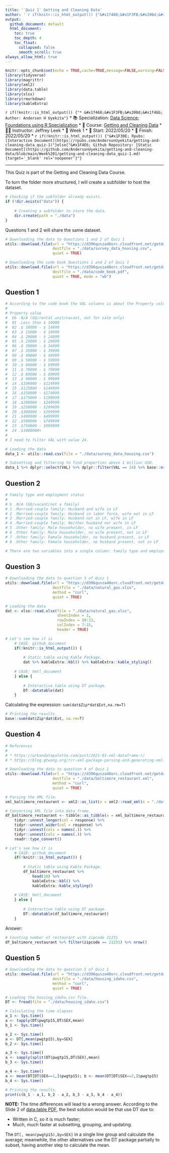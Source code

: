 ```yaml
---
title: '`Quiz 1` Getting and Cleaning Data'
author: '`r if(knitr::is_html_output()) {"&#x1f468;&#x1F3FB;&#x200d;&#x1f4bb; Anderson H Uyekita"} else {NULL}`'
output:
  github_document: default
  html_document:
    toc: true
    toc_depth: 4
    toc_float:
      collapsed: false
      smooth_scroll: true
always_allow_html: true
---
```


```r
knitr::opts_chunk$set(echo = TRUE,cache=TRUE,message=FALSE,warning=FALSE)
library(tidyverse)
library(magrittr)
library(xml2)
library(data.table)
library(xlsx)
library(rmarkdown)
library(kableExtra)
```

`r if(!knitr::is_html_output()) {"* &#x1f468;&#x1F3FB;&#x200d;&#x1f4bb; Author: Anderson H Uyekita"}`
* &#x1f4da; Specialization: [Data Science: Foundations using R Specialization](https://www.coursera.org/specializations/data-science-foundations-r){target='_blank' rel='noopener'}
* &#x1f4d6; Course: [Getting and Cleaning Data](https://www.coursera.org/learn/data-cleaning){target='_blank' rel='noopener'}
    * &#x1F9D1;&#x200d;&#x1F3EB; Instructor: Jeffrey Leek
* &#x1F4C6; Week 1
    * &#x1F6A6; Start: 2022/05/20
    * &#x1F3C1; Finish: 2022/05/20
* `r if(!knitr::is_html_output()) {"&#x1F30E; Rpubs: [Interactive Document](https://rpubs.com/AndersonUyekita/getting-and-cleaning-data_quiz-1)"}else{"&#x1F4E6; Github Repository: [Static Document](https://github.com/AndersonUyekita/getting-and-cleaning-data/blob/main/Week%201/getting-and-cleaning-data_quiz-1.md){target='_blank' rel='noopener'}"}`

***

This Quiz is part of the Getting and Cleaning Data Course.

To turn the folder more structured, I will create a subfolder to host the dataset.

```r
# Checking if the subfolder already exists.
if (!dir.exists("data")) {
    
    # Creating a subfolder to store the data.
    dir.create(path = "./data")
}
```

Questions 1 and 2 will share the same dataset.

```r
# Downloading the data to Questions 1 and 2 of Quiz 1
utils::download.file(url = "https://d396qusza40orc.cloudfront.net/getdata%2Fdata%2Fss06hid.csv",
                     destfile = "./data/survey_data_housing.csv",
                     quiet = TRUE)

# Downloading the code book Questions 1 and 2 of Quiz 1
utils::download.file(url = "https://d396qusza40orc.cloudfront.net/getdata%2Fdata%2FPUMSDataDict06.pdf",
                     destfile = "./data/code_book.pdf",
                     quiet = TRUE, mode = "wb")
```

## Question 1

```r
# According to the code book the VAL columns is about the Property value
#
# Property value
#  bb .N/A (GQ/rental unit/vacant, not for sale only)
#  01 .Less than $ 10000
#  02 .$ 10000 - $ 14999
#  03 .$ 15000 - $ 19999
#  04 .$ 20000 - $ 24999
#  05 .$ 25000 - $ 29999
#  06 .$ 30000 - $ 34999
#  07 .$ 35000 - $ 39999
#  08 .$ 40000 - $ 49999
#  09 .$ 50000 - $ 59999
#  10 .$ 60000 - $ 69999
#  11 .$ 70000 - $ 79999
#  12 .$ 80000 - $ 89999
#  13 .$ 90000 - $ 99999
#  14 .$100000 - $124999
#  15 .$125000 - $149999
#  16 .$150000 - $174999
#  17 .$175000 - $199999
#  18 .$200000 - $249999
#  19 .$250000 - $299999
#  20 .$300000 - $399999
#  21 .$400000 - $499999
#  22 .$500000 - $749999
#  23 .$750000 - $999999
#  24 .$1000000+
#
# I need to filter VAL with value 24.

# Loading the data
data_1 <- utils::read.csv(file = "./data/survey_data_housing.csv")

# Subsetting and filtering to find properties above 1 million USD.
data_1 %>% dplyr::select(VAL) %>% dplyr::filter(VAL == 24) %>% base::nrow()
```

## Question 2

```r
# Family type and employment status
#
# b .N/A (GQ/vacant/not a family)
# 1 .Married-couple family: Husband and wife in LF
# 2 .Married-couple family: Husband in labor force, wife not in LF
# 3 .Married-couple family: Husband not in LF, wife in LF
# 4 .Married-couple family: Neither husband nor wife in LF
# 5 .Other family: Male householder, no wife present, in LF
# 6 .Other family: Male householder, no wife present, not in LF
# 7 .Other family: Female householder, no husband.present, in LF
# 8 .Other family: Female householder, no husband present, not in LF 

# There are two variables into a single column: family type and employment status.
```

## Question 3

```r
# Downloading the data to question 3 of Quiz 1
utils::download.file(url = "https://d396qusza40orc.cloudfront.net/getdata%2Fdata%2FDATA.gov_NGAP.xlsx",
                     destfile = "./data/natural_gas.xlsx",
                     method = "curl",
                     quiet = TRUE)

# Loading the data
dat <- xlsx::read.xlsx(file = "./data/natural_gas.xlsx",
                       sheetIndex = 1,
                       rowIndex = 18:23,
                       colIndex = 7:15,
                       header = TRUE)

# Let's see how it is
    # CASE: github_document
    if(!knitr::is_html_output()) {
    
        # Static table using Kable Package.
        dat %>% kableExtra::kbl() %>% kableExtra::kable_styling()
    
    # CASE: hmtl_document
    } else {
    
        # Interactive table using DT package.
        DT::datatable(dat)
    }
```

Calculating the expression: `sum(dat$Zip*dat$Ext,na.rm=T)`

```r
# Printing the results.
base::sum(dat$Zip*dat$Ext, na.rm=T)
```

## Question 4

```r
# References
# 
# * https://urbandatapalette.com/post/2021-03-xml-dataframe-r/
# * https://blog.gtwang.org/r/r-xml-package-parsing-and-generating-xml-tutorial/

# Downloading the data to question 4 of Quiz 1
utils::download.file(url = "https://d396qusza40orc.cloudfront.net/getdata%2Fdata%2Frestaurants.xml",
                     destfile = "./data/baltimore_restaurant.xml",
                     method = "curl",
                     quiet = TRUE)

# Parsing the XML file.
xml_baltimore_restaurant <- xml2::as_list(x = xml2::read_xml(x = "./data/baltimore_restaurant.xml"))

# Converting XML file into data frame.
df_baltimore_restaurant <- tibble::as_tibble(x = xml_baltimore_restaurant) %>%
    tidyr::unnest_longer(col = response) %>%
    tidyr::unnest_wider(col = response) %>%
    tidyr::unnest(cols = names(.)) %>%
    tidyr::unnest(cols = names(.)) %>%
    readr::type_convert()
```

```r
# Let's see how it is
    # CASE: github_document
    if(!knitr::is_html_output()) {
    
        # Static table using Kable Package.
        df_baltimore_restaurant %>%
            head(10) %>%
            kableExtra::kbl() %>%
            kableExtra::kable_styling()
    
    # CASE: hmtl_document
    } else {
    
        # Interactive table using DT package.
        DT::datatable(df_baltimore_restaurant)
    }
```

Answer:

```r
# Counting number of restaurant with zipcode 21231
df_baltimore_restaurant %>% filter(zipcode == 21231) %>% nrow()
```

## Question 5

```r
# Downloading the data to question 5 of Quiz 1
utils::download.file(url = "https://d396qusza40orc.cloudfront.net/getdata%2Fdata%2Fss06pid.csv",
                     destfile = "./data/housing_idaho.csv",
                     method = "curl",
                     quiet = TRUE)

# Loading the housing_idaho.csv file.
DT <- fread(file = "./data/housing_idaho.csv")

# Calculating the time elapses
a_1 <- Sys.time()
a <- tapply(DT$pwgtp15,DT$SEX,mean)
b_1 <- Sys.time()

a_2 <- Sys.time()
a <- DT[,mean(pwgtp15),by=SEX]
b_2 <- Sys.time()

a_3 <- Sys.time()
a <- sapply(split(DT$pwgtp15,DT$SEX),mean)
b_3 <- Sys.time()

a_4 <- Sys.time()
a <- mean(DT[DT$SEX==1,]$pwgtp15); b <- mean(DT[DT$SEX==2,]$pwgtp15)
b_4 <- Sys.time()

# Printing the results.
print(c(b_1 - a_1, b_2 - a_2, b_3 - a_3, b_4 - a_4))
```

**NOTE:** The time differences will lead to a wrong answer. According to the Slide 2 of [data.table PDF](https://github.com/AndersonUyekita/getting-and-cleaning-data/blob/main/Week%201/slides/01_09_dataTable.pdf){target='_blank' rel='noopener'}, the best solution would be that use DT due to:

- Written in C, so it is much faster;
- Much, much faster at subsetting, grouping, and updating.

The `DT[, mean(pwgtp15),by=SEX]` in a single line group and calculate the average; meanwhile, the other alternatives use the DT package partially to subset, having another step to calculate the mean.